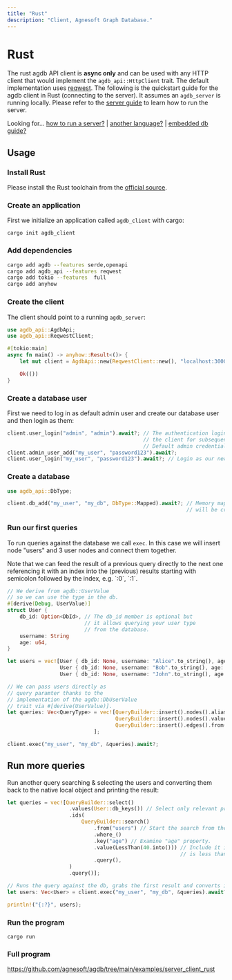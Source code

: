 ```yaml
---
title: "Rust"
description: "Client, Agnesoft Graph Database."
---
```



# Rust

The rust agdb API client is **async only** and can be used with any HTTP client that would implement the `agdb_api::HttpClient` trait. The default implementation uses [reqwest](https://crates.io/crates/reqwest). The following is the quickstart guide for the agdb client in Rust (connecting to the server). It assumes an `agdb_server` is running locally. Please refer to the [server guide](/docs/guides/how-to-run-server) to learn how to run the server.

Looking for... [how to run a server?](/docs/guides/how-to-run-server) | [another language?](/api-docs/openapi) | [embedded db guide?](/docs/guides/quickstart)

## Usage

<Steps>

### Install Rust

Please install the Rust toolchain from the [official source](https://www.rust-lang.org/tools/install).

### Create an application

First we initialize an application called `agdb_client` with cargo:

```
cargo init agdb_client
```

### Add dependencies

```bash
cargo add agdb --features serde,openapi
cargo add agdb_api --features reqwest
cargo add tokio --features  full
cargo add anyhow
```

### Create the client

The client should point to a running `agdb_server`:

```rs
use agdb_api::AgdbApi;
use agdb_api::ReqwestClient;

#[tokio:main]
async fn main() -> anyhow::Result<()> {
    let mut client = AgdbApi::new(ReqwestClient::new(), "localhost:3000");

    Ok(())
}
```

### Create a database user

First we need to log in as default admin user and create our database user and then login as them:

```rs
client.user_login("admin", "admin").await?; // The authentication login is stored in
                                            // the client for subsequent API calls.
                                            // Default admin credentials are "admin/admin".
client.admin_user_add("my_user", "password123").await?;
client.user_login("my_user", "password123").await?; // Login as our newly created user.
```

### Create a database

```rs
use agdb_api::DbType;

client.db_add("my_user", "my_db", DbType::Mapped).await?; // Memory mapped database called "my_db"
                                                          // will be created under our "my_user".
```

### Run our first queries

To run queries against the database we call `exec`. In this case we will insert node "users" and 3 user nodes and connect them together.

<Callout>
    Note that we can feed the result of a previous query directly to the next
    one referencing it with an index into the (previous) results starting with
    semicolon followed by the index, e.g. `:0`, `:1`.
</Callout>

```rs
// We derive from agdb::UserValue
// so we can use the type in the db.
#[derive(Debug, UserValue)]
struct User {
    db_id: Option<DbId>, // The db_id member is optional but
                         // it allows querying your user type
                         // from the database.
    username: String
    age: u64,
}

let users = vec![User { db_id: None, username: "Alice".to_string(), age: 40 },
                 User { db_id: None, username: "Bob".to_string(), age: 30 },
                 User { db_id: None, username: "John".to_string(), age: 20 }];

// We can pass users directly as
// query paramter thanks to the
// implementation of the agdb::DbUserValue
// trait via #[derive(UserValue)].
let queries: Vec<QueryType> = vec![QueryBuilder::insert().nodes().aliases("users").query().into(),
                                   QueryBuilder::insert().nodes().values(&users).query().into(),
                                   QueryBuilder::insert().edges().from("users").to(":1").query().into(),
                            ];

client.exec("my_user", "my_db", &queries).await?;
```

## Run more queries

Run another query searching & selecting the users and converting them back to the native local object and printing the result:

```rs
let queries = vec![QueryBuilder::select()
                    .values(User::db_keys()) // Select only relevant properties for the User struct.
                    .ids(
                        QueryBuilder::search()
                            .from("users") // Start the search from the "users" node.
                            .where_()
                            .key("age") // Examine "age" property.
                            .value(LessThan(40.into())) // Include it in the search result if the value
                                                        // is less than 40.
                            .query(),
                    )
                    .query()];

// Runs the query against the db, grabs the first result and converts it to the collection of users.
let users: Vec<User> = client.exec("my_user", "my_db", &queries).await?[0].try_into()?;

println!("{:?}", users);
```

### Run the program

```
cargo run
```

### Full program

https://github.com/agnesoft/agdb/tree/main/examples/server_client_rust

</Steps>
